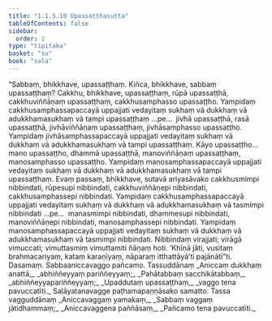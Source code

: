 ```yaml
---
title: "1.1.5.10 Upassaṭṭhasutta"
tableOfContents: false
sidebar:
  order: 2
type: "tipitaka"
basket: "su"
book: "sala"
---
```



<DynamicBreadcrumb />

<Division number="52" book="sala" bookNo="13" page="258">

<Paragraph number="156" book="sala">
“Sabbaṃ, bhikkhave, upassaṭṭhaṃ. Kiñca, bhikkhave, sabbaṃ upassaṭṭhaṃ? Cakkhu, bhikkhave, upassaṭṭhaṃ, rūpā upassaṭṭhā, cakkhuviññāṇaṃ upassaṭṭhaṃ, cakkhusamphasso upassaṭṭho. Yampidaṃ cakkhusamphassapaccayā uppajjati vedayitaṃ sukhaṃ vā dukkhaṃ vā adukkhamasukhaṃ vā tampi upassaṭṭhaṃ …pe…  jivhā upassaṭṭhā, rasā upassaṭṭhā, jivhāviññāṇaṃ upassaṭṭhaṃ, jivhāsamphasso upassaṭṭho. Yampidaṃ jivhāsamphassapaccayā uppajjati vedayitaṃ sukhaṃ vā dukkhaṃ vā adukkhamasukhaṃ vā tampi upassaṭṭhaṃ. Kāyo upassaṭṭho…  mano upassaṭṭho, dhammā upassaṭṭhā, manoviññāṇaṃ upassaṭṭhaṃ, manosamphasso upassaṭṭho. Yampidaṃ manosamphassapaccayā uppajjati vedayitaṃ sukhaṃ vā dukkhaṃ vā adukkhamasukhaṃ vā tampi upassaṭṭhaṃ. Evaṃ passaṃ, bhikkhave, sutavā ariyasāvako cakkhusmimpi nibbindati, rūpesupi nibbindati, cakkhuviññāṇepi nibbindati, cakkhusamphassepi nibbindati. Yampidaṃ cakkhusamphassapaccayā uppajjati vedayitaṃ sukhaṃ vā dukkhaṃ vā adukkhamasukhaṃ vā tasmimpi nibbindati …pe…  manasmimpi nibbindati, dhammesupi nibbindati, manoviññāṇepi nibbindati, manosamphassepi nibbindati. Yampidaṃ manosamphassapaccayā uppajjati vedayitaṃ sukhaṃ vā dukkhaṃ vā adukkhamasukhaṃ vā tasmimpi nibbindati. Nibbindaṃ virajjati; virāgā vimuccati; vimuttasmiṃ vimuttamiti ñāṇaṃ hoti. ‘Khīṇā jāti, vusitaṃ brahmacariyaṃ, kataṃ karaṇīyaṃ, nāparaṃ itthattāyā’ti pajānātī”ti.

</Paragraph>
</Division>

<Paragraph number="157" type="center" book="sala">
Dasamaṃ.



</Paragraph>

<Paragraph number="158" type="center" book="sala">
Sabbaaniccavaggo pañcamo.



</Paragraph>

<Paragraph number="159" type="center" book="sala">
Tassuddānaṃ


</Paragraph>

<Paragraph number="160" type="verses" book="sala">
_Aniccaṃ dukkhaṃ anattā,_  
_abhiññeyyaṃ pariññeyyaṃ;_  
_Pahātabbaṃ sacchikātabbaṃ,_  
_abhiññeyyapariññeyyaṃ;_  
_Upaddutaṃ upassaṭṭhaṃ,_  
_vaggo tena pavuccatīti._  


</Paragraph>

<Paragraph number="161" type="center" book="sala">
Saḷāyatanavagge paṭhamapaṇṇāsako samatto.



</Paragraph>

<Paragraph number="162" type="center" book="sala">
Tassa vagguddānaṃ


</Paragraph>

<Paragraph number="163" type="verses" book="sala">
_Aniccavaggaṃ yamakaṃ,_  
_Sabbaṃ vaggaṃ jātidhammaṃ;_  
_Aniccavaggena paññāsaṃ,_  
_Pañcamo tena pavuccatīti._
</Paragraph>